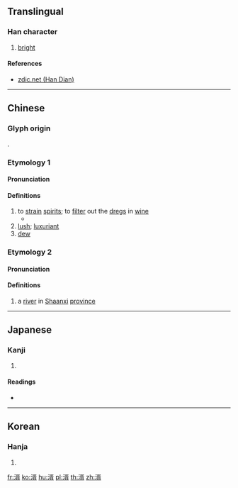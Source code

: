 {{character info/new}}
==Translingual==

===Han character===
{{Han char|rn=85|rad=水|as=09|sn=12|four=37127|canj=ENOB|ids=⿰氵胥}}

# [[bright]]{{rfv-sense|mul}}

====References====
{{Han ref|kx=0636.290|dkj=17829|dj=1043.260|hdz=31690.060|uh=6E51}}
* [http://www.zdic.net/z/1d/js/6E51.htm zdic.net (Han Dian)]

----

==Chinese==
{{zh-forms}}

===Glyph origin===
{{Han etym}}
{{Han compound|水|胥|ls=psc|c1=s|c2=p|t1=water}}.

===Etymology 1===

====Pronunciation====
{{zh-pron
|m=xǔ
|c=seoi2
|mn=xm:sú/qz:sír/zz:sí
|mn-t=su2
|mc=2
|oc=1,2
|ma=
|cat=v,a,n
}}

====Definitions====
{{zh-hanzi}}

# to [[strain]] [[spirit]]s; to [[filter]] out the [[dreg]]s in [[wine]]
#* {{zh-x|有 酒 湑{xǔ} 我，無 酒 酤 我。|If I have spirits, I '''strain''' them, do I; if I have no spirits, I buy them, do I.|ref=Shijing}}
# [[lush]]; [[luxuriant]]
# [[dew]]

===Etymology 2===

====Pronunciation====
{{zh-pron
|m=xū
|c=seoi1
|mn=xm:su/qz:sir/zz:si
|mn-t=su1
|mc=1
|oc=n,1
|ma=
|cat=pn
}}

====Definitions====
{{zh-hanzi}}

# a [[river]] in [[Shaanxi]] [[province]]

----

==Japanese==

===Kanji===
{{ja-kanji|grade=|rs=水09}}

# {{defn|lang=ja|sort=水09}}

====Readings====
* {{ja-readings|on=[[しょ]] (sho)|kun=[[こす]] (kosu), [[きよい]] (kiyoi)}}

----

==Korean==

===Hanja===
{{ko-hanja|hangeul=서|eumhun=|rv=seo|mr=sŏ|y=se}}

# {{defn|lang=ko|sort=水09}}

[[fr:湑]]
[[ko:湑]]
[[hu:湑]]
[[pl:湑]]
[[th:湑]]
[[zh:湑]]